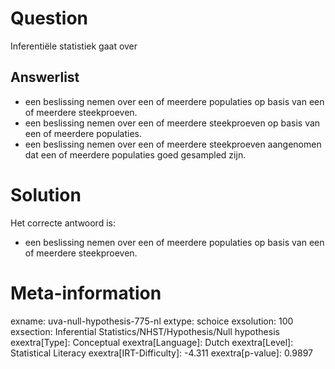 Question
========

Inferentiële statistiek gaat over

Answerlist
----------

* een beslissing nemen over een of meerdere populaties op basis van een of meerdere steekproeven.
* een beslissing nemen over een of meerdere steekproeven op basis van een of meerdere populaties.
* een beslissing nemen over een of meerdere steekproeven aangenomen dat een of meerdere populaties goed gesampled zijn.

Solution
========

Het correcte antwoord is: 

* een beslissing nemen over een of meerdere populaties op basis van een of meerdere steekproeven.

Meta-information
================
exname: uva-null-hypothesis-775-nl
extype: schoice
exsolution: 100
exsection: Inferential Statistics/NHST/Hypothesis/Null hypothesis
exextra[Type]: Conceptual
exextra[Language]: Dutch
exextra[Level]: Statistical Literacy
exextra[IRT-Difficulty]: -4.311
exextra[p-value]: 0.9897
